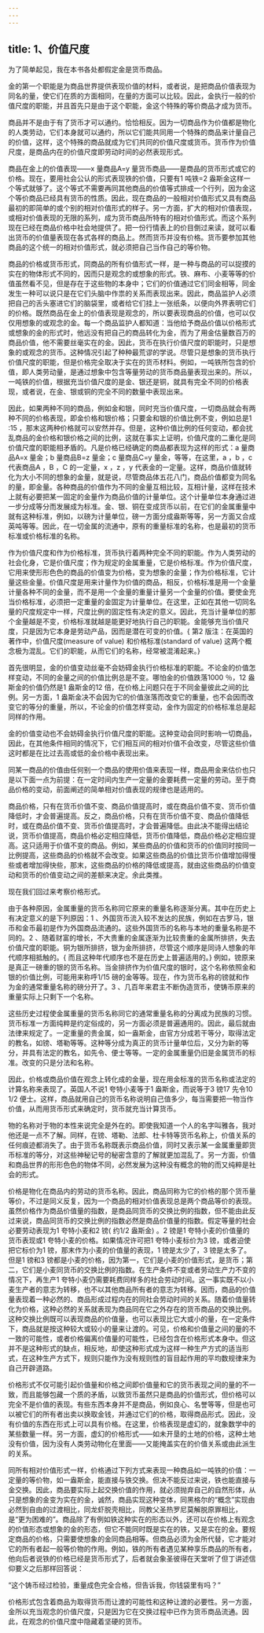 ```yaml
---
---
---
```

title: 1、价值尺度
---




为了简单起见，我在本书各处都假定金是货币商品。

金的第一个职能是为商品世界提供表现价值的材料，或者说，是把商品价值表现为同名的量，使它们在质的方面相同，在量的方面可以比较。因此，金执行一般的价值尺度的职能，并且首先只是由于这个职能，金这个特殊的等价商品才成为货币。

商品并不是由于有了货币才可以通约。恰恰相反。因为一切商品作为价值都是物化的人类劳动，它们本身就可以通约，所以它们能共同用一个特殊的商品来计量自己的价值，这样，这个特殊的商品就成为它们共同的价值尺度或货币。货币作为价值尺度，是商品内在的价值尺度即劳动时间的必然表现形式。





商品在金上的价值表现——x 量商品A=y 量货币商品——是商品的货币形式或它的价格。现在，要用社会公认的形式表现铁的价值，只要有1 吨铁=2 盎斯金这样一个等式就够了。这个等式不需要再同其他商品的价值等式排成一个行列，因为金这个等价商品已经具有货币的性质。因此，现在商品的一般相对价值形式又具有商品最初的即简单的或个别的相对价值形式的样子。另一方面，扩大的相对价值表现，或相对价值表现的无限的系列，成为货币商品所特有的相对价值形式。而这个系列现在已经在商品价格中社会地提供了。把一份行情表上的价目倒过来读，就可以看出货币的价值量表现在各式各样的商品上。然而货币并没有价格。货币要参加其他商品的这个统一的相对价值形式，就必须把自己当作自己的等价物。

商品的价格或货币形式，同商品的所有价值形式一样，是一种与商品的可以捉摸的实在的物体形式不同的，因而只是观念的或想象的形式。铁、麻布、小麦等等的价值虽然看不见，但是存在于这些物的本身中；它们的价值通过它们同金相等，同金发生一种可以说只是在它们头脑中作祟的关系而表现出来。因此，商品监护人必须把自己的舌头塞进它们的脑袋里，或者给它们挂上一张纸条，以便向外界表明它们的价格。既然商品在金上的价值表现是观念的，所以要表现商品的价值，也可以仅仅用想象的或观念的金。每一个商品监护人都知道：当他给予商品价值以价格形式或想象的金的形式时，他远没有把自己的商品转化为金，而为了用金估量数百万的商品价值，他不需要丝毫实在的金。因此，货币在执行价值尺度的职能时，只是想象的或观念的货币。这种情况引起了种种最荒谬的学说。尽管只是想象的货币执行价值尺度的职能，但是价格完全取决于实在的货币材料。例如，一吨铁所包含的价值，即人类劳动量，是通过想象中包含等量劳动的货币商品量表现出来的。所以，一吨铁的价值，根据充当价值尺度的是金、银还是铜，就具有完全不同的价格表现，或者说，在金、银或铜的完全不同的数量中表现出来。

因此，如果两种不同的商品，例如金和银，同时充当价值尺度，一切商品就会有两种不同的价格表现，即金价格和银价格；只要金和银的价值比例不变，例如总是1 ∶15 ，那末这两种价格就可以安然并存。但是，这种价值比例的任何变动，都会扰乱商品的金价格和银价格之间的比例，这就在事实上证明，价值尺度的二重化是同价值尺度的职能相矛盾的。凡是价格已经确定的商品都表现为这样的形式：a 量商品A=x 量金；b 量商品B=z 量金；c 量商品C=y 量金，等等，在这里，a ，b ，c 代表商品A ，B ，C 的一定量，x ，z ，y 代表金的一定量。这样，商品价值就转化为大小不同的想象的金量，就是说，尽管商品体五花八门，商品价值都变为同名的量，即金量。各种商品的价值作为不同的金量互相比较，互相计量，这样在技术上就有必要把某一固定的金量作为商品价值的计量单位。这个计量单位本身通过进一步分成等分而发展成为标准。金、银、铜在变成货币以前，在它们的金属重量中就有这种标准，例如，以磅为计量单位，磅一方面分成盎斯等等，另一方面又合成英吨等等。因此，在一切金属的流通中，原有的重量标准的名称，也是最初的货币标准或价格标准的名称。

作为价值尺度和作为价格标准，货币执行着两种完全不同的职能。作为人类劳动的社会化身，它是价值尺度；作为规定的金属重量，它是价格标准。作为价值尺度，它用来使形形色色的商品的价值变为价格，变为想象的金量；作为价格标准，它计量这些金量。价值尺度是用来计量作为价值的商品，相反，价格标准是用一个金量计量各种不同的金量，而不是用一个金量的重量计量另一个金量的价值。要使金充当价格标准，必须把一定重量的金固定为计量单位。在这里，正如在其他一切同名量的尺度规定中一样，尺度比例的固定性有决定的意义。因此，充当计量单位的那个金量越是不变，价格标准就越是能更好地执行自己的职能。金能够充当价值尺度，只是因为它本身是劳动产品，因而是潜在可变的价值。{ 第2 版注：在英国的著作中，价值尺度(measure of value) 和价格标准(standard of value) 这两个概念极为混乱。它们的职能，从而它们的名称，经常被混淆起来。}

首先很明显，金的价值变动丝毫不会妨碍金执行价格标准的职能。不论金的价值怎样变动，不同的金量之间的价值比例总是不变。哪怕金的价值跌落1000 ％，12 盎斯金的价值仍然是1 盎斯金的12 倍，在价格上问题只在于不同金量彼此之间的比例。另一方面，1 盎斯金决不会因为它的价值涨落而改变它的重量，也不会因而改变它的等分的重量，所以，不论金的价值怎样变动，金作为固定的价格标准总是起同样的作用。

金的价值变动也不会妨碍金执行价值尺度的职能。这种变动会同时影响一切商品，因此，在其他条件相同的情况下，它们相互间的相对价值不会改变，尽管这些价值这时都是在比过去高或低的金价格中表现出来。

同某一商品的价值由任何别一个商品的使用价值来表现一样，商品用金来估价也只是以下面一点为前提：在一定时间内生产一定量的金要耗费一定量的劳动。至于商品价格的变动，前面阐述的简单相对价值表现的规律也是适用的。

商品价格，只有在货币价值不变、商品价值提高时，或在商品价值不变、货币价值降低时，才会普遍提高。反之，商品价格，只有在货币价值不变、商品价值降低时，或在商品价值不变、货币价值提高时，才会普遍降低。由此决不能得出结论说，货币价值提高，商品价格必定相应降低，货币价值降低，商品价格必定相应提高。这只适用于价值不变的商品。例如，某些商品的价值和货币的价值同时按同一比例提高，这些商品的价格就不会改变。如果这些商品的价值比货币价值增加得慢些或者增加得快些，那末，这些商品的价格的降低或提高，就由这些商品的价值变动和货币的价值变动之间的差额来决定。余此类推。

现在我们回过来考察价格形式。

由于各种原因，金属重量的货币名称同它原来的重量名称逐渐分离。其中在历史上有决定意义的是下列原因：1 、外国货币流入较不发达的民族，例如在古罗马，银币和金币最初是作为外国商品流通的。这些外国货币的名称与本地的重量名称是不同的。2 、随着财富的增长，不大贵重的金属逐渐为比较贵重的金属所排挤，失去价值尺度的职能。铜为银所排挤，银为金所排挤，尽管这个顺序是同诗人想象的年代顺序相抵触的。{ 而且这种年代顺序也不是在历史上普遍适用的。} 例如，镑原来是真正一磅重的银的货币名称。当金排挤作为价值尺度的银时，这个名称依照金和银的价值比例，可能用来称呼1/15 磅的金等等。现在，作为货币名称的镑就和作为金的通常重量名称的磅分开了。3 、几百年来君主不断伪造货币，使铸币原来的重量实际上只剩下一个名称。

这些历史过程使金属重量的货币名称同它的通常重量名称的分离成为民族的习惯。货币标准一方面纯粹是约定俗成的，另一方面必须是普遍通用的。因此，最后就由法律来规定了。一定重量的贵金属，如一盎斯金，由官方分成若干等分，取得法定的教名，如镑、塔勒等等。这种等分成为真正的货币计量单位后，又分为新的等分，并具有法定的教名，如先令、便士等等。一定的金属重量仍旧是金属货币的标准。改变的只是分法和名称。

因此，价格或商品价值在观念上转化成的金量，现在用金标准的货币名称或法定的计算名称来表现了。英国人不说1 夸特小麦等于1 盎斯金，而说等于3 镑17 先令10 1/2 便士。这样，商品就用自己的货币名称说明自己值多少，每当需要把一物当作价值，从而用货币形式来确定时，货币就充当计算货币。

物的名称对于物的本性来说完全是外在的。即使我知道一个人的名字叫雅各，我对他还是一点不了解。同样，在镑、塔勒、法郎、杜卡特等货币名称上，价值关系的任何痕迹都消失了。由于货币名称既表示商品价值，同时又表示某一金属重量即货币标准的等分，对这些神秘记号的秘密含意的了解就更加混乱了。另一方面，价值和商品世界的形形色色的物体不同，必然发展为这种没有概念的物的而又纯粹是社会的形式。

价格是物化在商品内的劳动的货币名称。因此，商品同称为它的价格的那个货币量等价，不过是同义反复，因为一个商品的相对价值表现总是两个商品等价的表现。虽然价格作为商品价值量的指数，是商品同货币的交换比例的指数，但不能由此反过来说，商品同货币的交换比例的指数必然是商品价值量的指数。假定等量的社会必要劳动表现为1 夸特小麦和2 镑( 约1/2 盎斯金) 。2 镑是1 夸特小麦的价值量的货币表现或1 夸特小麦的价格。如果情况许可把1 夸特小麦标价为3 镑，或者迫使把它标价为1 镑，那末作为小麦的价值量的表现，1 镑是太少了，3 镑是太多了。但是1 镑和3 镑都是小麦的价格，因为第一，它们是小麦的价值形式，是货币；第二，它们是小麦同货币的交换比例的指数。在生产条件不变或者劳动生产力不变的情况下，再生产1 夸特小麦仍需要耗费同样多的社会劳动时间。这一事实既不以小麦生产者的意志为转移，也不以其他商品所有者的意志为转移。因而，商品的价值量表现着一种必然的、商品形成过程内在的同社会劳动时间的关系。随着价值量转化为价格，这种必然的关系就表现为商品同在它之外存在的货币商品的交换比例。这种交换比例既可以表现商品的价值量，也可以表现比它大或小的量，在一定条件下，商品就是按这种较大或较小的量来让渡的。可见，价格和价值量之间的量的不一致的可能性，或者价格偏离价值量的可能性，已经包含在价格形式本身中。但这并不是这种形式的缺点，相反地，却使这种形式成为这样一种生产方式的适当形式，在这种生产方式下，规则只能作为没有规则性的盲目起作用的平均数规律来为自己开辟道路。

价格形式不仅可能引起价值量和价格之间即价值量和它的货币表现之间的量的不一致，而且能够包藏一个质的矛盾，以致货币虽然只是商品的价值形式，但价格可以完全不是价值的表现。有些东西本身并不是商品，例如良心、名誉等等，但是也可以被它们的所有者出卖以换取金钱，并通过它们的价格，取得商品形式。因此，没有价值的东西在形式上可以具有价格。在这里，价格表现是虚幻的，就象数学中的某些数量一样。另一方面，虚幻的价格形式——如未开垦的土地的价格，这种土地没有价值，因为没有人类劳动物化在里面——又能掩盖实在的价值关系或由此派生的关系。

同所有相对价值形式一样，价格通过下列方式来表现一种商品如一吨铁的价值：一定量的等价物，如一盎斯金，能直接与铁交换。但决不能反过来说，铁也能直接与金交换。因此，商品要实际上起交换价值的作用，就必须抛弃自己的自然形体，从只是想象的金变为实在的金，诚然，商品实现这种变体，同黑格尔的“概念”实现由必然到自由的过渡相比，同龙虾脱壳相比，同教父圣热罗尼莫解脱原罪相比，是“更为困难的”。商品除了有例如铁这种实在的形态以外，还可以在价格上有观念的价值形态或想象的金的形态，但它不能同时既是实在的铁，又是实在的金。要规定商品的价格，只需要使想象的金同商品相等。但商品必须为金所代替，它才能对它的所有者起一般等价物的作用。例如，铁的所有者遇见某种享乐商品的所有者，他向后者说铁的价格已经是货币形式了，后者就会象圣彼得在天堂听了但丁讲述信仰要义之后那样回答说：

“这个铸币经过检验，重量成色完全合格，但告诉我，你钱袋里有吗？”

价格形式包含着商品为取得货币而让渡的可能性和这种让渡的必要性。另一方面，金所以充当观念的价值尺度，只是因为它在交换过程中已作为货币商品流通。因此，在观念的价值尺度中隐藏着坚硬的货币。